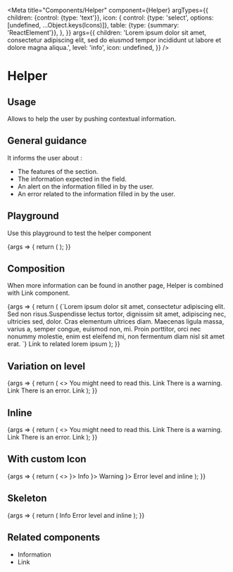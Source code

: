 
<Meta
  title="Components/Helper"
  component={Helper}
  argTypes={{
    children: {control: {type: 'text'}},
    icon: {
      control: {type: 'select', options: [undefined, ...Object.keys(Icons)]},
      table: {type: {summary: 'ReactElement<IconProps>'}},
    },
  }}
  args={{
    children:
      'Lorem ipsum dolor sit amet, consectetur adipiscing elit, sed do eiusmod tempor incididunt ut labore et dolore magna aliqua.',
    level: 'info',
    icon: undefined,
  }}
/>

# Helper

## Usage

Allows to help the user by pushing contextual information.

## General guidance

It informs the user about :

- The features of the section.
- The information expected in the field.
- An alert on the information filled in by the user.
- An error related to the information filled in by the user.

## Playground

Use this playground to test the helper component

<Canvas>
  <Story name="Standard">
    {args => {
      return (
        <Helper {...args} icon={undefined === Icons[args.icon] ? undefined : React.createElement(Icons[args.icon])} />
      );
    }}
  </Story>
</Canvas>

<ArgsTable story="Standard" />

## Composition

When more information can be found in another page, Helper is combined with Link component.

<Canvas>
  <Story name="Composition">
    {args => {
      return (
        <Helper level="info">
          {`Lorem ipsum dolor sit amet, consectetur adipiscing elit. Sed non risus.Suspendisse lectus tortor,
dignissim sit amet, adipiscing nec, ultricies sed, dolor. Cras elementum ultrices diam.
Maecenas ligula massa, varius a, semper congue, euismod non, mi. Proin porttitor, orci nec nonummy molestie, enim est eleifend mi,
non fermentum diam nisl sit amet erat. `}
          <Link target="_blank" href="https://www.akeneo.com/">
            Link to related lorem ipsum
          </Link>
        </Helper>
      );
    }}
  </Story>
</Canvas>

## Variation on level

<Canvas>
  <Story name="Level">
    {args => {
      return (
        <>
          <Helper {...args} level="info">
            You might need to read this. <Link href="#">Link</Link>
          </Helper>
          <Helper {...args} level="warning">
            There is a warning. <Link href="#">Link</Link>
          </Helper>
          <Helper {...args} level="error">
            There is an error. <Link href="#">Link</Link>
          </Helper>
        </>
      );
    }}
  </Story>
</Canvas>

## Inline

<Canvas>
  <Story name="Inline">
    {args => {
      return (
        <>
          <Helper {...args} inline={true} level="info">
            You might need to read this. <Link href="#">Link</Link>
          </Helper>
          <Helper {...args} inline={true} level="warning">
            There is a warning. <Link href="#">Link</Link>
          </Helper>
          <Helper {...args} inline={true} level="error">
            There is an error. <Link href="#">Link</Link>
          </Helper>
        </>
      );
    }}
  </Story>
</Canvas>

## With custom Icon

<Canvas>
  <Story name="Custom Icon">
    {args => {
      return (
        <>
          <Helper {...args} level="info" icon={<Icons.BrokenLinkIcon />}>
            Info
          </Helper>
          <Helper {...args} level="warning" icon={<Icons.MegaphoneIcon />}>
            Warning
          </Helper>
          <Helper {...args} level="error" inline={true} icon={<Icons.UnviewIcon />}>
            Error level and inline
          </Helper>
        </>
      );
    }}
  </Story>
</Canvas>

## Skeleton

<Canvas>
  <Story name="Skeleton">
    {args => {
      return (
        <Skeleton skeleton={true}>
          <Helper {...args}>Info</Helper>
          <Helper {...args} inline={true}>
            Error level and inline
          </Helper>
        </Skeleton>
      );
    }}
  </Story>
</Canvas>

## Related components

<ul>
  <li>
    <LinkTo kind="Components/Information" story="Standard">
      Information
    </LinkTo>
  </li>
  <li>
    <LinkTo kind="Components/Link" story="Standard">
      Link
    </LinkTo>
  </li>
</ul>
